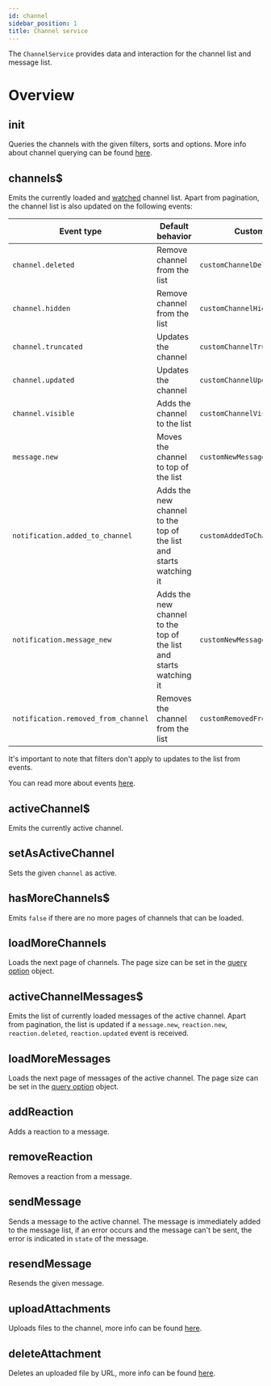 ```yaml
---
id: channel
sidebar_position: 1
title: Channel service
---
```


The `ChannelService` provides data and interaction for the channel list and message list.

# Overview

## init

Queries the channels with the given filters, sorts and options. More info about channel querying can be found [here](https://getstream.io/chat/docs/javascript/query_channels/?language=javascript).

## channels$

Emits the currently loaded and [watched](https://getstream.io/chat/docs/javascript/watch_channel/?language=javascript) channel list. Apart from pagination, the channel list is also updated on the following events:

| Event type                          | Default behavior                                                   | Custom handler to override                    |
| ----------------------------------- | ------------------------------------------------------------------ | --------------------------------------------- |
| `channel.deleted`                   | Remove channel from the list                                       | `customChannelDeletedHandler`                 |
| `channel.hidden`                    | Remove channel from the list                                       | `customChannelHiddenHandler`                  |
| `channel.truncated`                 | Updates the channel                                                | `customChannelTruncatedHandler`               |
| `channel.updated`                   | Updates the channel                                                | `customChannelUpdatedHandler`                 |
| `channel.visible`                   | Adds the channel to the list                                       | `customChannelVisibleHandler`                 |
| `message.new`                       | Moves the channel to top of the list                               | `customNewMessageHandler`                     |
| `notification.added_to_channel`     | Adds the new channel to the top of the list and starts watching it | `customAddedToChannelNotificationHandler`     |
| `notification.message_new`          | Adds the new channel to the top of the list and starts watching it | `customNewMessageNotificationHandler`         |
| `notification.removed_from_channel` | Removes the channel from the list                                  | `customRemovedFromChannelNotificationHandler` |

It's important to note that filters don't apply to updates to the list from events.

You can read more about events [here](https://getstream.io/chat/docs/javascript/event_object/?language=javascript#events).

## activeChannel$

Emits the currently active channel.

## setAsActiveChannel

Sets the given `channel` as active.

## hasMoreChannels$

Emits `false` if there are no more pages of channels that can be loaded.

## loadMoreChannels

Loads the next page of channels. The page size can be set in the [query option](https://getstream.io/chat/docs/javascript/query_channels/?language=javascript#query-options) object.

## activeChannelMessages$

Emits the list of currently loaded messages of the active channel. Apart from pagination, the list is updated if a `message.new`, `reaction.new`, `reaction.deleted`, `reaction.updated` event is received.

## loadMoreMessages

Loads the next page of messages of the active channel. The page size can be set in the [query option](https://getstream.io/chat/docs/javascript/query_channels/?language=javascript#query-options) object.

## addReaction

Adds a reaction to a message.

## removeReaction

Removes a reaction from a message.

## sendMessage

Sends a message to the active channel. The message is immediately added to the message list, if an error occurs and the message can't be sent, the error is indicated in `state` of the message.

## resendMessage

Resends the given message.

## uploadAttachments

Uploads files to the channel, more info can be found [here](https://getstream.io/chat/docs/javascript/file_uploads/?language=javascript).

## deleteAttachment

Deletes an uploaded file by URL, more info can be found [here](https://getstream.io/chat/docs/javascript/file_uploads/?language=javascript).
